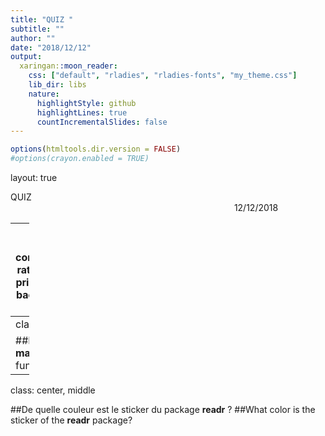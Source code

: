 ```yaml
---
title: "QUIZ "
subtitle: ""
author: ""
date: "2018/12/12"
output:
  xaringan::moon_reader:
    css: ["default", "rladies", "rladies-fonts", "my_theme.css"]
    lib_dir: libs
    nature:
      highlightStyle: github
      highlightLines: true
      countIncrementalSlides: false
---
```


```r
options(htmltools.dir.version = FALSE)
#options(crayon.enabled = TRUE)

```


layout: true
  
<div class="my-header"></div>

<div class="my-footer"><span>QUIZ    
&emsp;&emsp;&emsp;&emsp;&emsp;&emsp;&emsp;&emsp;&emsp;&emsp;&emsp;&emsp;&emsp;
&emsp;&emsp;&emsp;&emsp;&emsp;&emsp;&emsp;&emsp;&emsp;&emsp;&emsp;&emsp;
12/12/2018</span></div> 
---
background-image: url(https://disney-planet.fr/wp-content/uploads/2015/09/professeur-ratigan-personnage-basil-detective-prive-09.jpg)
background-size: 700px
background-position: 50% 80%
class: center

##De quel film vient cette image ? 
##What film is this image from? 

---
class: center, middle

##De quel package vient la fonction **map()** ? 
##What package is the **map()** function from? 



---
class: center, middle

##De quelle couleur est le sticker du package **readr** ?
##What color is the sticker of the **readr** package?

